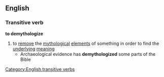 ==English==
===Transitive verb===
'''to demythologize'''
#to [[remove]] the [[mythological]] [[element]]s of something in order to find the [[underlying]] [[meaning]]
#* Archaeological evidence has '''demythologized''' some parts of the Bible
[[Category:English transitive verbs]]